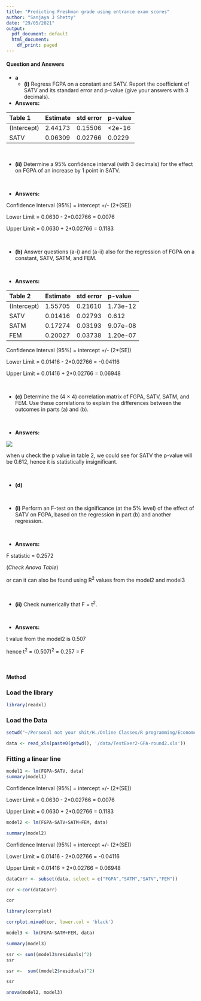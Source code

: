 ```yaml
---
title: "Predicting Freshman grade using entrance exam scores"
author: "Sanjaya J Shetty"
date: "29/05/2021"
output:
  pdf_document: default
  html_document:
    df_print: paged
---
```



#### Question and Answers


* **a** 
&nbsp;
  + **(i)** Regress FGPA on a constant and SATV. Report the coefficient of SATV and its standard error and p-value
(give your answers with 3 decimals).
&nbsp;
+ **Answers:** 

Table 1     |Estimate | std error | p-value
:-----------|:--------|:----------|:-----------
(Intercept) | 2.44173 |   0.15506 | <2e-16
SATV        | 0.06309 |   0.02766 | 0.0229  


&nbsp;
  
  +  **(ii)** Determine a 95% confidence interval (with 3 decimals) for the effect on FGPA of an increase by 1 point
in SATV.

&nbsp;


+ **Answers:** 

Confidence Interval (95%) = intercept +/- (2*(SE))

Lower Limit = 0.0630 - 2*0.02766 = 0.0076

Upper Limit = 0.0630 + 2*0.02766 = 0.1183





&nbsp;
&nbsp;


* **(b)** Answer questions (a-i) and (a-ii) also for the regression of FGPA on a constant, SATV, SATM, and FEM.

&nbsp;

+ **Answers:**

Table 2     |Estimate   | std error | p-value
:-----------|:----------|:----------|:-----------
(Intercept) |  1.55705  |  0.21610  |1.73e-12 
SATV        |  0.01416  |  0.02793  |0.612       
SATM        |  0.17274  |  0.03193  |9.07e-08
FEM         |  0.20027  |  0.03738  |1.20e-07 


Confidence Interval (95%) = intercept +/- (2*(SE))

Lower Limit = 0.01416 - 2*0.02766 = -0.04116

Upper Limit = 0.01416 + 2*0.02766 = 0.06948


&nbsp;
&nbsp;

 * **(c)** Determine the (4 × 4) correlation matrix of FGPA, SATV, SATM, and FEM. Use these correlations to explain
the differences between the outcomes in parts (a) and (b).

&nbsp;

+ **Answers:**

![](/home/sanjaya/Downloads/Plot2.png)
 
 
when u check the p value in table 2, we could see for SATV the p-value will be 0.612, hence it is statistically insignificant. 


&nbsp;
&nbsp;


* **(d)** 

&nbsp;

  + **(i)** Perform an F-test on the significance (at the 5% level) of the effect of SATV on FGPA, based on the
regression in part (b) and another regression.

&nbsp;

+ **Answers:**



F statistic = 0.2572

(*Check Anova Table*)

or can it can also be found using R^2^ values from the model2 and model3



&nbsp;

  + **(ii)** Check numerically that F = t^2^.

&nbsp;

+ **Answers:**

t value from the model2 is 0.507

hence t^2^ = (0.507)^2^ = 0.257 = F


&nbsp;
&nbsp;

#### Method

### Load the library
```r
library(readxl)
```

### Load the Data
```r

setwd("~/Personal not your shit/H./Online Classes/R programming/Econometrics/Week2")

data <- read_xls(paste0(getwd(), '/data/TestExer2-GPA-round2.xls'))

```

### Fitting a linear line

```r
model1 <- lm(FGPA~SATV, data)
summary(model1)
```

Confidence Interval (95%) = intercept +/- (2*(SE))

Lower Limit = 0.0630 - 2*0.02766 = 0.0076

Upper Limit = 0.0630 + 2*0.02766 = 0.1183




```r
model2 <- lm(FGPA~SATV+SATM+FEM, data)

summary(model2)
```

Confidence Interval (95%) = intercept +/- (2*(SE))

Lower Limit = 0.01416 - 2*0.02766 = -0.04116

Upper Limit = 0.01416 + 2*0.02766 = 0.06948




```r
dataCorr <- subset(data, select = c("FGPA","SATM","SATV","FEM"))

cor <-cor(dataCorr)

cor
```

```r
library(corrplot)

corrplot.mixed(cor, lower.col = 'black')

```


```r
model3 <- lm(FGPA~SATM+FEM, data)

summary(model3)
```


```r
ssr <- sum((model3$residuals)^2)
ssr
```

```r

ssr <-  sum((model2$residuals)^2)

ssr
```


```r
anova(model2, model3)
```





